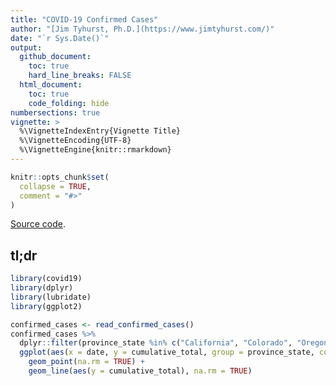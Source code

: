 ```yaml
---
title: "COVID-19 Confirmed Cases"
author: "[Jim Tyhurst, Ph.D.](https://www.jimtyhurst.com/)"
date: "`r Sys.Date()`"
output:
  github_document:
    toc: true
    hard_line_breaks: FALSE
  html_document:
    toc: true
    code_folding: hide
numbersections: true
vignette: >
  %\VignetteIndexEntry{Vignette Title}
  %\VignetteEncoding{UTF-8}
  %\VignetteEngine{knitr::rmarkdown}
---
```


```r
knitr::opts_chunk$set(
  collapse = TRUE,
  comment = "#>"
)
```

[Source code](./covid19_confirmed_cases.Rmd).

## tl;dr

```r
library(covid19)
library(dplyr)
library(lubridate)
library(ggplot2)

confirmed_cases <- read_confirmed_cases()
confirmed_cases %>%
  dplyr::filter(province_state %in% c("California", "Colorado", "Oregon", "Washington")) %>% 
  ggplot(aes(x = date, y = cumulative_total, group = province_state, color = province_state)) +
    geom_point(na.rm = TRUE) +
    geom_line(aes(y = cumulative_total), na.rm = TRUE) 


```


